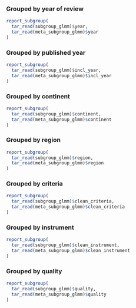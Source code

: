 ### Grouped by year of review {#sec-subgroup-glmm-year}

```r

report_subgroup(
  tar_read(subgroup_glmm)$year,
  tar_read(meta_subgroup_glmm)$year
)

```

### Grouped by published year {#sec-subgroup-glmm-incl-year}

```r

report_subgroup(
  tar_read(subgroup_glmm)$incl_year,
  tar_read(meta_subgroup_glmm)$incl_year
)

```

### Grouped by continent {#sec-subgroup-glmm-continent}

```r

report_subgroup(
  tar_read(subgroup_glmm)$continent,
  tar_read(meta_subgroup_glmm)$continent
)

```

### Grouped by region {#sec-subgroup-glmm-region}

```r

report_subgroup(
  tar_read(subgroup_glmm)$region,
  tar_read(meta_subgroup_glmm)$region
)

```

### Grouped by criteria {#sec-subgroup-glmm-criteria}

```r

report_subgroup(
  tar_read(subgroup_glmm)$clean_criteria,
  tar_read(meta_subgroup_glmm)$clean_criteria
)

```

### Grouped by instrument {#sec-subgroup-glmm-instrument}

```r

report_subgroup(
  tar_read(subgroup_glmm)$clean_instrument,
  tar_read(meta_subgroup_glmm)$clean_instrument
)

```

### Grouped by quality {#sec-subgroup-glmm-quality}

```r

report_subgroup(
  tar_read(subgroup_glmm)$quality,
  tar_read(meta_subgroup_glmm)$quality
)

```

